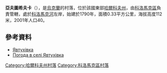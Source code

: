 {{coord|49|45|52|N|35|13|10|E|scale:100000_region:UA|display=title}}

'''亞夫圖希夫卡'''（{{lang-uk|Явтухівка}}），是[[烏克蘭|烏克蘭]]的村落，位於該國東部[[哈爾科夫州|哈爾科夫州]]，由[[科洛馬克區|科洛馬克區]]負責管轄，處於[[科洛馬克河|科洛馬克河]]左岸，始建於1790年，面積0.33平方公里，海拔高度112米，2001年人口40。

==參考資料==
* [https://web.archive.org/web/20160611101843/http://w1.c1.rada.gov.ua/pls/z7502/A005?rdat1=09.01.2009&rf7571=33379 Явтухівка]
* [http://weather.in.ua/ua/har'kovskaja/29470 Погода в селі Явтухівка] {{Wayback|url=http://weather.in.ua/ua/har'kovskaja/29470 |date=20181212131159 }}

{{DEFAULTSORT:Явтухівка}}
[[Category:哈爾科夫州村落|Category:哈爾科夫州村落]]
[[Category:科洛馬克區村落|Category:科洛馬克區村落]]


{{Kharkiv-geo-stub}}